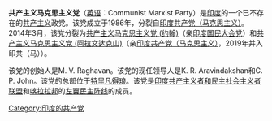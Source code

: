 '''共产主义马克思主义党'''（[[英语|英语]]：Communist Marxist Party）是[[印度|印度]]的一个已不存在的[[共产主义|共产主义]]政党。该党成立于1986年，分裂自[[印度共产党（马克思主义）|印度共产党（马克思主义）]]。2014年3月，该党分裂为[[共产主义马克思主义党_(约翰)|共产主义马克思主义党 (约翰)]]（亲[[印度国民大会党|印度国民大会党]]）和[[共产主义马克思主义党_(阿拉文达克山)|共产主义马克思主义党 (阿拉文达克山)]]（亲[[印度共产党（马克思主义）|印度共产党（马克思主义）]]，2019年并入印共（马））。

该党的创始人是M. V. Raghavan。该党的现任领导人是K. R. Aravindakshan和C. P. John。该党的总部位于[[特里凡得琅|特里凡得琅]]。该党是[[印度共产主义者和民主社会主义者联盟|印度共产主义者和民主社会主义者联盟]]和[[喀拉拉邦|喀拉拉邦]]的[[左翼民主阵线_(喀拉拉)|左翼民主阵线]]的成员。

[[Category:印度的共产党|Category:印度的共产党]]
